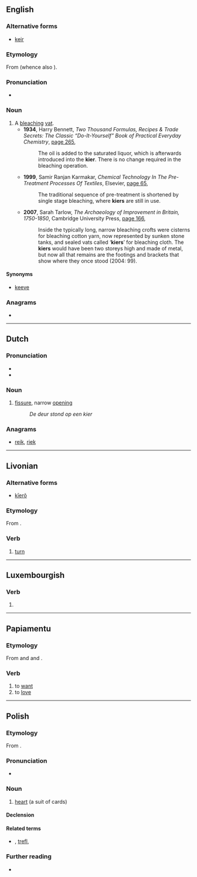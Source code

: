 {{also|Kier}}
==English==

===Alternative forms===
* [[keir]]

===Etymology===
From {{etyl|non|en}} (whence also {{cog|is|ker||tub}}).

===Pronunciation===
* {{rhymes|ɪə(ɹ)|lang=en}}

===Noun===
{{en-noun}}

# A [[bleach]]ing [[vat]].
#* '''1934''', Harry Bennett, ''Two Thousand Formulas, Recipes & Trade Secrets: The Classic “Do-It-Yourself” Book of Practical Everyday Chemistry'', [http://books.google.com.au/books?id=WuuYWVPUubgC&pg=PA265&dq=%22kier%22%7C%22kiers%22+bleach&hl=en&sa=X&ei=hcPqUOeBIKiXiAeLpoHgBA&redir_esc=y#v=onepage&q=%22kier%22%7C%22kiers%22%20bleach&f=false page 265],
#*: The oil is added to the saturated liquor, which is afterwards introduced into the '''kier'''. There is no change required in the bleaching operation.
#* '''1999''', Samir Ranjan Karmakar, ''Chemical Technology In The Pre-Treatment Processes Of Textiles'', Elsevier, [http://books.google.com.au/books?id=rc5yfbdbXr8C&pg=PA65&dq=%22kier%22%7C%22kiers%22+bleach&hl=en&sa=X&ei=hcPqUOeBIKiXiAeLpoHgBA&redir_esc=y#v=onepage&q=%22kier%22%7C%22kiers%22%20bleach&f=false page 65],
#*: The traditional sequence of pre-treatment is shortened by single stage bleaching, where '''kiers''' are still in use.
#* '''2007''', Sarah Tarlow, ''The Archaeology of Improvement in Britain, 1750-1850'', Cambridge University Press, [http://books.google.com.au/books?id=fZkO4rrc3McC&pg=PA166&dq=%22kier%22%7C%22kiers%22+bleach&hl=en&sa=X&ei=hcPqUOeBIKiXiAeLpoHgBA&redir_esc=y#v=onepage&q=%22kier%22%7C%22kiers%22%20bleach&f=false page 166],
#*: Inside the typically long, narrow bleaching crofts were cisterns for bleaching cotton yarn, now represented by sunken stone tanks, and sealed vats called ‘'''kiers'''’ for bleaching cloth. The '''kiers''' would have been two storeys high and made of metal, but now all that remains are the footings and brackets that show where they once stood (2004: 99).

====Synonyms====
* [[keeve]]

===Anagrams===
* {{anagrams|en|Erik|Keir|Keri|Rike|keir|rike}}

----

==Dutch==

===Pronunciation===
* {{audio|Nl-kier.ogg|Audio|lang=nl}}
* {{rhymes|ir|lang=nl}}

===Noun===
{{nl-noun|m|g2=f|-en|kiertje}}

# [[fissure]], narrow [[opening]]
#: ''De deur stond op een kier''

===Anagrams===
* [[reik#Dutch|reik]], [[riek#Dutch|riek]]

----

==Livonian==

===Alternative forms===
* {{qual|Courland}} [[kīerõ]]

===Etymology===
From {{inh|liv|fiu-fin-pro|*keertädäk}}.

===Verb===
{{head|liv|verb}}

# [[turn]]

----

==Luxembourgish==

===Verb===
{{head|lb|verb form}}

# {{inflection of|kieren||2|s|impr|lang=lb}}

----

==Papiamentu==

===Etymology===
From {{der|pap|pt|querer}} and {{der|pap|es|querer}} and {{der|pap|kea|kre}}.

===Verb===
{{head|pap|verb}}

# to [[want]]
# to [[love]]

----

==Polish==

===Etymology===
From {{etyl|fr|pl}} {{m|fr|cœur||heart}}.

===Pronunciation===
* {{IPA|/kʲɛr/|lang=pl}}

===Noun===
{{pl-noun|m-an}}

# {{lb|pl|card games}} [[heart]] (a suit of cards)

====Declension====
{{pl-decl-noun
|kier|kiery
|kiera|kierów/kier
|kierowi|kierom
|kier/kiera|kiery
|kierem|kierami
|kierze|kierach
|kierze|kiery
}}

====Related terms====
* {{l|pl|karo}}, [[trefl]], {{l|pl|pik}}

===Further reading===
* {{R:PWN}}